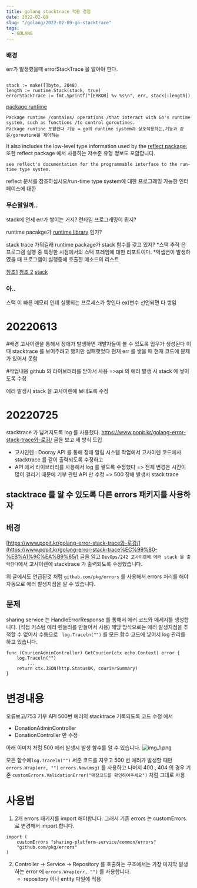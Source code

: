 ```yaml
---
title: golang stacktrace 적용 경험
date: 2022-02-09
slug: "/golang/2022-02-09-go-stacktrace"
tags:
  - GOLANG
---
```



### 배경
err가 발생했을때 errorStackTrace 을 알아야 한다.

```

stack := make([]byte, 2048)
length := runtime.Stack(stack, true)
errorStackTrace := fmt.Sprintf("[ERROR] %v %s\n", err, stack[:length])

```


[package ](https://www.cs.ubc.ca/~bestchai/teaching/cs416_2015w2/go1.4.3-docs/pkg/runtime/index.html)
[runtime](https://go.dev/src/runtime/stack.go)
```
Package runtime /contains/ operations /that interact with Go's runtime system, such as functions /to control goroutines.
Package runtine 포함한다 기능 = go의 runtime system과 상호작용하는,기능과 같은/goroutine을 제어하는
```
It also includes the low-level type information used by the [reflect package](https://pkg.go.dev/reflect);
또한 reflect package 에서 사용하는 저수준 유형 정보도 포함합니다.
```
see reflect's documentation for the programmable interface to the run-time type system.
```
reflect 문서를 참조하십시오/run-time type system에 대한 프로그래밍 가능한 인터페이스에 대한


### 무슨말일까..
stack에 언제 err가 쌓이는 거지?
런타임 프로그래밍이 뭐지?


runtime pacakge가 [runtime library](https://en.wikipedia.org/wiki/Runtime\_library) 인가?


stack trace 가뭐길래 runtime package가 stack 함수를 갖고 있지?
\*스택 추적 은 프로그램 실행 중 특정한 시점에서의 스택 프레임에 대한 리포트이다.
\*익셉션이 발생하였을 때 프로그램이 실행중에 호출한 메소드의 리스트


[참조1](https://stackoverflow.com/questions/3900549/what-is-runtime?rq=1)
[참조 2](https://hashcode.co.kr/questions/2162/stack-trace%EA%B0%80-%EB%AC%B4%EC%97%87%EC%9D%B8%EA%B0%80%EC%9A%94-%EC%95%A0%ED%94%8C%EB%A6%AC%EC%BC%80%EC%9D%B4%EC%85%98-%EC%97%90%EB%9F%AC%EB%A5%BC-%EB%94%94%EB%B2%84%EA%B9%85%ED%95%A0-%EB%95%8C-%EA%B7%B8%EA%B2%83%EC%9D%84-%EC%96%B4%EB%96%BB%EA%B2%8C-%ED%99%9C%EC%9A%A9%ED%95%B4%EC%95%BC-%ED%95%98%EB%82%98%EC%9A%94)
[stack](https://pkg.go.dev/runtime#Stack)

### 아..
스택 이 빠른 메모리 인데
실행되는 프로세스가 쌓인다
ex)변수 선언되면 다 쌓임



# 20220613 
#배경
고사이렌을 통해서 장애가 발생하면
개발자들이 볼 수 있도록 업무가 생성된다
이때 stacktrace 를 보여주려고 했지만 실패햇었다
현재 err 를 쌓을 때 현재 코드에 문제가 있어서 못함

#작업내용
github 의 라이브러리를 받아서 사용
=>api 의 에러 발생 시 stack 에 쌓이도록 수정

에러 발생시 stack 을 고사이렌에 보내도록 수정

# 20220725
stacktrace 가 남겨지도록 log 를 사용했다.
https://www.popit.kr/golang-error-stack-trace와-로깅/ 글을 보고 새 방식 도입
- 고사인렌 : Dooray API 를 통해 장애 알림 시스템
작업에서 고사이렌 코드에사 stacktrace 를 같이 출력되도록 수정하고
- API 에서 라이브러리를 사용해서 log 를 쌓도록 수정했다
    =>  전체 변경은 시간이 많이 걸리기 때문에 기부 관련 API 만 수정 =>  500 장애 발생시 stack trace

## stacktrace 를 알 수 있도록 다른 errors 패키지를 사용하자
## 배경

[https://www.popit.kr/golang-error-stack-trace와-로깅/](https://www.popit.kr/golang-error-stack-trace%EC%99%80-%EB%A1%9C%EA%B9%85/) 글을 읽고
`DevOps/242 고사이렌에 에러 stack 을 출력한다`에서 고사이렌에 stacktrace 가 출력되도록 수정했습니다.

위 글에서도 언급된것 처럼
`github.com/pkg/errors` 를 사용해서 errors 처리를 해야
자동으로 에러 발생지점을 알 수 있습니다.

## 문제

sharing service 는 HandleErrorResponse 를 통해서 에러 코드와 메세지를 생성합니다. (직접 커스텀 에러 헨들러를 만들어서 사용)
해당 방식으로는 에러 발생지점을 추적할 수 없어서
수동으로 ` log.Traceln("")` 를 모든 함수 코드에 넣어서 log 관리를 하고 있습니다.

```
func (CourierAdminController) GetCourier(ctx echo.Context) error {
	log.Traceln("")
        ...
	return ctx.JSON(http.StatusOK, courierSummary)
}
```

# 변경내용
오류보고/753 기부 API 500번 에러의 stacktrace 기록되도록 코드 수정 에서
* DonationAdminController
* DonationController 만 수정

아래 이미치 처럼 500 에러 발생시 발생 함수를 알 수 있습니다.
![img_1.png](../img/stacktrace.JPG)

모든 함수에`log.Traceln("")` 써준 코드를 지우고
500 번 에러가 발생할 때만 ` errors.Wrap(err, "")` `errors.New(msg)` 를 사용하고
나머지 400 , 404 의 경우 기존 `customErrors.ValidationError("매장코드를 확인하여주세요")` 처럼 그대로 사용

# 사용법

1. 2개 errors 패키지를 import 해야합니다. 그래서
기존 errors 는 customErrors 로 변경해서 import 합니다.

```
import (
	customErrors "sharing-platform-service/common/errors"
    "github.com/pkg/errors"
)
```

2. Controller -> Service -> Repository 를 호출하는 구조에서는
가장 마지막 발생하는 error 에 `errors.Wrap(err, "")` 를 사용합니다.
    * repository 이나 entity 파일에 적용